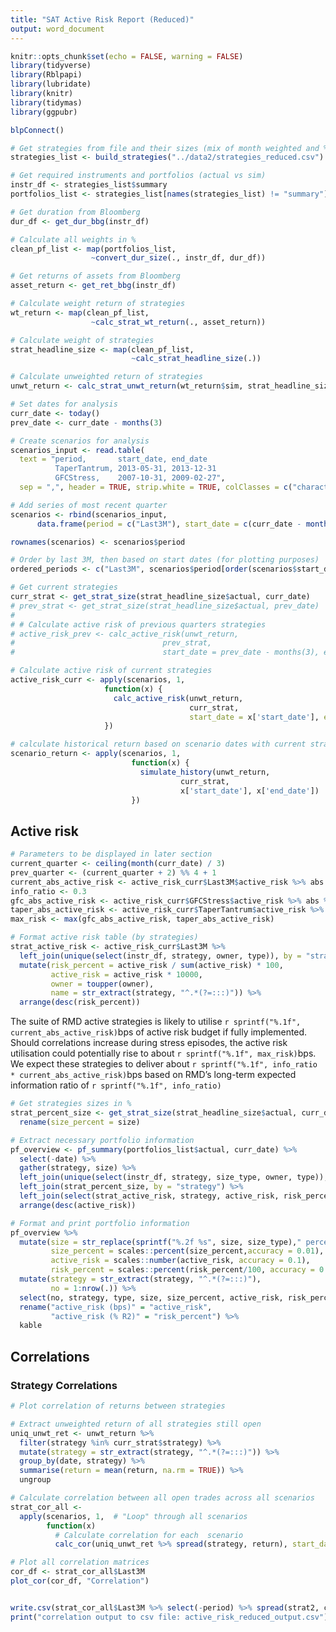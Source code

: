 ```yaml
---
title: "SAT Active Risk Report (Reduced)"
output: word_document
---
```


```r
knitr::opts_chunk$set(echo = FALSE, warning = FALSE)
library(tidyverse)
library(Rblpapi)
library(lubridate)
library(knitr)
library(tidymas)
library(ggpubr)

blpConnect()
```

```r
# Get strategies from file and their sizes (mix of month weighted and %)
strategies_list <- build_strategies("../data2/strategies_reduced.csv")

# Get required instruments and portfolios (actual vs sim)
instr_df <- strategies_list$summary
portfolios_list <- strategies_list[names(strategies_list) != "summary"]

# Get duration from Bloomberg
dur_df <- get_dur_bbg(instr_df)

# Calculate all weights in %
clean_pf_list <- map(portfolios_list, 
                  ~convert_dur_size(., instr_df, dur_df))

# Get returns of assets from Bloomberg
asset_return <- get_ret_bbg(instr_df)

# Calculate weight return of strategies
wt_return <- map(clean_pf_list, 
                  ~calc_strat_wt_return(., asset_return))

# Calculate weight of strategies
strat_headline_size <- map(clean_pf_list, 
                           ~calc_strat_headline_size(.))

# Calculate unweighted return of strategies
unwt_return <- calc_strat_unwt_return(wt_return$sim, strat_headline_size$sim)
```

```r
# Set dates for analysis
curr_date <- today()
prev_date <- curr_date - months(3)

# Create scenarios for analysis
scenarios_input <- read.table(
  text = "period,       start_date, end_date
          TaperTantrum, 2013-05-31, 2013-12-31
          GFCStress,    2007-10-31, 2009-02-27", 
  sep = ",", header = TRUE, strip.white = TRUE, colClasses = c("character", "Date", "Date")) 

# Add series of most recent quarter
scenarios <- rbind(scenarios_input, 
      data.frame(period = c("Last3M"), start_date = c(curr_date - months(3)), end_date = c(curr_date))) 

rownames(scenarios) <- scenarios$period 

# Order by last 3M, then based on start dates (for plotting purposes)
ordered_periods <- c("Last3M", scenarios$period[order(scenarios$start_date)][!scenarios$period[order(scenarios$start_date)] %in% c("Last3M")])

# Get current strategies
curr_strat <- get_strat_size(strat_headline_size$actual, curr_date)
# prev_strat <- get_strat_size(strat_headline_size$actual, prev_date)
# 
# # Calculate active risk of previous quarters strategies 
# active_risk_prev <- calc_active_risk(unwt_return, 
#                                 prev_strat,
#                                 start_date = prev_date - months(3), end_date = prev_date)

# Calculate active risk of current strategies
active_risk_curr <- apply(scenarios, 1, 
                     function(x) {
                       calc_active_risk(unwt_return, 
                                        curr_strat,
                                        start_date = x['start_date'], end_date = x['end_date'])
                     })

# calculate historical return based on scenario dates with current strategy
scenario_return <- apply(scenarios, 1, 
                           function(x) {
                             simulate_history(unwt_return, 
                                      curr_strat, 
                                      x['start_date'], x['end_date'])
                           })
```

## Active risk

```r
# Parameters to be displayed in later section
current_quarter <- ceiling(month(curr_date) / 3)
prev_quarter <- (current_quarter + 2) %% 4 + 1
current_abs_active_risk <- active_risk_curr$Last3M$active_risk %>% abs %>% sum * 10000
info_ratio <- 0.3
gfc_abs_active_risk <- active_risk_curr$GFCStress$active_risk %>% abs %>% sum * 10000
taper_abs_active_risk <- active_risk_curr$TaperTantrum$active_risk %>% abs %>% sum * 10000
max_risk <- max(gfc_abs_active_risk, taper_abs_active_risk)

# Format active risk table (by strategies)
strat_active_risk <- active_risk_curr$Last3M %>%  
  left_join(unique(select(instr_df, strategy, owner, type)), by = "strategy") %>%
  mutate(risk_percent = active_risk / sum(active_risk) * 100, 
         active_risk = active_risk * 10000,
         owner = toupper(owner),
         name = str_extract(strategy, "^.*(?=:::)")) %>%
  arrange(desc(risk_percent))
```

The suite of RMD active strategies is likely to utilise `r sprintf("%.1f", current_abs_active_risk)`bps of active risk budget if fully implemented. Should correlations increase during stress episodes, the active risk utilisation could potentially rise to about `r sprintf("%.1f", max_risk)`bps. We expect these strategies to deliver about `r sprintf("%.1f", info_ratio * current_abs_active_risk)`bps based on RMD's long-term expected information ratio of `r sprintf("%.1f", info_ratio)`


```r
# Get strategies sizes in %
strat_percent_size <- get_strat_size(strat_headline_size$actual, curr_date) %>%
  rename(size_percent = size)

# Extract necessary portfolio information
pf_overview <- pf_summary(portfolios_list$actual, curr_date) %>%
  select(-date) %>%
  gather(strategy, size) %>%
  left_join(unique(select(instr_df, strategy, size_type, owner, type)), by = "strategy") %>%
  left_join(strat_percent_size, by = "strategy") %>% 
  left_join(select(strat_active_risk, strategy, active_risk, risk_percent), by = "strategy") %>% 
  arrange(desc(active_risk)) 

# Format and print portfolio information
pf_overview %>%
  mutate(size = str_replace(sprintf("%.2f %s", size, size_type)," percent","%") %>% str_replace(" months", "m"),  # Format numbers
         size_percent = scales::percent(size_percent,accuracy = 0.01),
         active_risk = scales::number(active_risk, accuracy = 0.1),
         risk_percent = scales::percent(risk_percent/100, accuracy = 0.1)) %>%
  mutate(strategy = str_extract(strategy, "^.*(?=:::)"),               # Format naming of strategy to remove division, add serial number
         no = 1:nrow(.)) %>%
  select(no, strategy, type, size, size_percent, active_risk, risk_percent) %>%   # Select required fields for display
  rename("active_risk (bps)" = "active_risk",                          # Format headers of the table
         "active_risk (% R2)" = "risk_percent") %>% 
  kable                                                                # Display table
```

## Correlations

### Strategy Correlations

```r
# Plot correlation of returns between strategies

# Extract unweighted return of all strategies still open
uniq_unwt_ret <- unwt_return %>%
  filter(strategy %in% curr_strat$strategy) %>%
  mutate(strategy = str_extract(strategy, "^.*(?=:::)")) %>%
  group_by(date, strategy) %>%
  summarise(return = mean(return, na.rm = TRUE)) %>%
  ungroup 

# Calculate correlation between all open trades across all scenarios
strat_cor_all <- 
  apply(scenarios, 1,  # "Loop" through all scenarios
        function(x)
          # Calculate correlation for each  scenario
          calc_cor(uniq_unwt_ret %>% spread(strategy, return), start_date = x['start_date'], end_date = x['end_date'], period_name = x['period']))# %>%

# Plot all correlation matrices
cor_df <- strat_cor_all$Last3M
plot_cor(cor_df, "Correlation")


write.csv(strat_cor_all$Last3M %>% select(-period) %>% spread(strat2, corr), "active_risk_reduced_output.csv")
print("correlation output to csv file: active_risk_reduced_output.csv")
```
